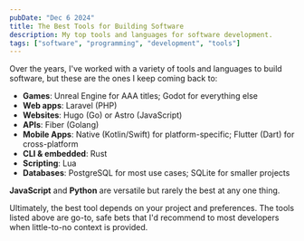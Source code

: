 ```yaml
---
pubDate: "Dec 6 2024"
title: The Best Tools for Building Software
description: My top tools and languages for software development.
tags: ["software", "programming", "development", "tools"]
---
```


Over the years, I've worked with a variety of tools and languages to build software, but these are the ones I keep coming back to:

- **Games**: Unreal Engine for AAA titles; Godot for everything else
- **Web apps**: Laravel (PHP)
- **Websites**: Hugo (Go) or Astro (JavaScript)
- **APIs**: Fiber (Golang)
- **Mobile Apps**: Native (Kotlin/Swift) for platform-specific; Flutter (Dart) for cross-platform
- **CLI & embedded**: Rust
- **Scripting**: Lua
- **Databases**: PostgreSQL for most use cases; SQLite for smaller projects

**JavaScript** and **Python** are versatile but rarely the best at any one thing.

Ultimately, the best tool depends on your project and preferences.
The tools listed above are go-to, safe bets that I'd recommend to most developers when little-to-no context is provided.
